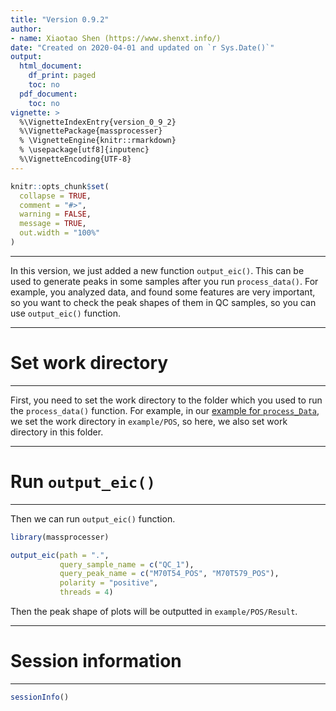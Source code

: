 ```yaml
---
title: "Version 0.9.2"
author:
- name: Xiaotao Shen (https://www.shenxt.info/)
date: "Created on 2020-04-01 and updated on `r Sys.Date()`"
output:
  html_document:
    df_print: paged
    toc: no
  pdf_document:
    toc: no
vignette: >
  %\VignetteIndexEntry{version_0_9_2}
  %\VignettePackage{massprocesser}
  % \VignetteEngine{knitr::rmarkdown}
  % \usepackage[utf8]{inputenc}
  %\VignetteEncoding{UTF-8}
---
```


```r
knitr::opts_chunk$set(
  collapse = TRUE,
  comment = "#>",
  warning = FALSE,
  message = TRUE,
  out.width = "100%"
)
```

***

In this version, we just added a new function `output_eic()`. This can be used to generate peaks in some samples after you run `process_data()`. For example, you analyzed data, and found some features are very important, so you want to check the peak shapes of them in QC samples, so you can use `output_eic()` function.

---

# **Set work directory**

---

First, you need to set the work directory to the folder which you used to run the `process_data()` function. For example, in our [example for `process_Data`](https://tidymass.github.io/massprocesser/articles/raw_data_processing.html), we set the work directory in `example/POS`, so here, we also set work directory in this folder.

---

# **Run `output_eic()`**

---

Then we can run `output_eic()` function. 

```r
library(massprocesser)

output_eic(path = ".", 
           query_sample_name = c("QC_1"), 
           query_peak_name = c("M70T54_POS", "M70T579_POS"),
           polarity = "positive", 
           threads = 4)
```

Then the peak shape of plots will be outputted in `example/POS/Result`.

---

# **Session information**

---

```r
sessionInfo()
```